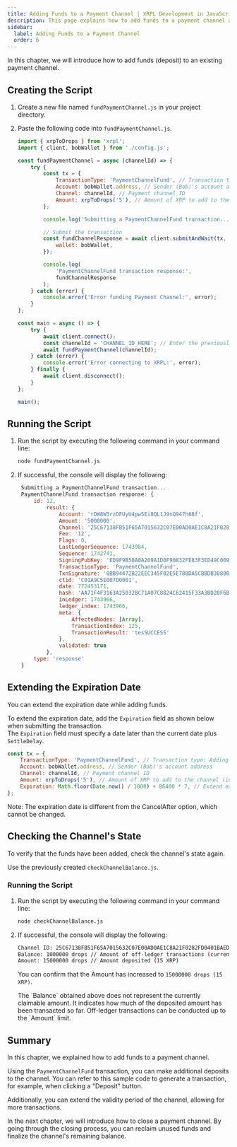 ```yaml
---
title: Adding Funds to a Payment Channel | XRPL Development in JavaScript - Level 4
description: This page explains how to add funds to a payment channel as part of the XRPL Development in JavaScript - Level 4 curriculum.
sidebar:
  label: Adding Funds to a Payment Channel
  order: 6
---
```



In this chapter, we will introduce how to add funds (deposit) to an existing payment channel.

## Creating the Script

<Steps>

1. Create a new file named `fundPaymentChannel.js` in your project directory.

2. Paste the following code into `fundPaymentChannel.js`.

    ```javascript
    import { xrpToDrops } from 'xrpl';
    import { client, bobWallet } from './config.js';

    const fundPaymentChannel = async (channelId) => {
        try {
            const tx = {
                TransactionType: 'PaymentChannelFund', // Transaction type: Adding funds to the payment channel
                Account: bobWallet.address, // Sender (Bob)'s account address
                Channel: channelId, // Payment channel ID
                Amount: xrpToDrops('5'), // Amount of XRP to add to the channel (in this case, 5 XRP)
            };

            console.log('Submitting a PaymentChannelFund transaction...');

            // Submit the transaction
            const fundChannelResponse = await client.submitAndWait(tx, {
                wallet: bobWallet,
            });

            console.log(
                'PaymentChannelFund transaction response:',
                fundChannelResponse
            );
        } catch (error) {
            console.error('Error funding Payment Channel:', error);
        }
    };

    const main = async () => {
        try {
            await client.connect();
            const channelId = 'CHANNEL_ID_HERE'; // Enter the previously created channel ID
            await fundPaymentChannel(channelId);
        } catch (error) {
            console.error('Error connecting to XRPL:', error);
        } finally {
            await client.disconnect();
        }
    };

    main();
    ```
</Steps>


## Running the Script

<Steps>

1. Run the script by executing the following command in your command line:

    ```bash
    node fundPaymentChannel.js
    ```

2. If successful, the console will display the following:

   ```javascript
    Submitting a PaymentChannelFund transaction...
    PaymentChannelFund transaction response: {
        id: 12,
            result: {
                Account: 'rDW8W3rzDFUyU4pw5Ei8QL1J9nQ947h68f',
                Amount: '5000000',
                Channel: '25C67138FB51F65A7015632C07E00AD0AE1C8A21F0282FD0401BAEDFDFD3423E',
                Fee: '12',
                Flags: 0,
                LastLedgerSequence: 1743984,
                Sequence: 1742741,
                SigningPubKey: 'ED9F9B58A0A209A1D0F90832FE83F3ED49C0091259E3F67A2FCAA3D3EAAF718FFE',
                TransactionType: 'PaymentChannelFund',
                TxnSignature: '0BB94472B22EEC345F02E5E788DA5CBBDB3080082DD03F3B5A87D02116FC61FF36B6469002B90CF8F219BDE9CFAD4AC68B49EAE64ED96C2A58FB9F09A8DDF00D',
                ctid: 'C01A9C5E007D0001',
                date: 772453171,
                hash: 'AA71F4F3163A25032BC71A07C8824C62415F33A3BD20F6B578A5236F4DED4631',
                inLedger: 1743966,
                ledger_index: 1743966,
                meta: {
                    AffectedNodes: [Array],
                    TransactionIndex: 125,
                    TransactionResult: 'tesSUCCESS'
                },
                validated: true
            },
        type: 'response'
    }
    ```
</Steps>

## Extending the Expiration Date

You can extend the expiration date while adding funds.

To extend the expiration date, add the `Expiration` field as shown below when submitting the transaction.  
The `Expiration` field must specify a date later than the current date plus `SettleDelay`.

```javascript
const tx = {
    TransactionType: 'PaymentChannelFund', // Transaction type: Adding funds to the payment channel
    Account: bobWallet.address, // Sender (Bob)'s account address
    Channel: channelId, // Payment channel ID
    Amount: xrpToDrops('5'), // Amount of XRP to add to the channel (in this case, 5 XRP)
    Expiration: Math.floor(Date.now() / 1000) + 86400 * 7, // Extend expiration date (in this case, 1 week later)
};
```

Note: The expiration date is different from the CancelAfter option, which cannot be changed.

## Checking the Channel's State

To verify that the funds have been added, check the channel's state again.

Use the previously created `checkChannelBalance.js`.

### Running the Script

<Steps>

1. Run the script by executing the following command in your command line:

    ```bash
    node checkChannelBalance.js
    ```

2. If successful, the console will display the following:

    ```bash
    Channel ID: 25C67138FB51F65A7015632C07E00AD0AE1C8A21F0282FD0401BAEDFDFD3423E
    Balance: 1000000 drops // Amount of off-ledger transactions (currently: 1 XRP)
    Amount: 15000000 drops // Amount deposited (15 XRP)
    ```

    You can confirm that the Amount has increased to `15000000 drops (15 XRP)`.

    <Aside title="About Balance">
    The `Balance` obtained above does not represent the currently claimable amount.  
    It indicates how much of the deposited amount has been transacted so far. Off-ledger transactions can be conducted up to the `Amount` limit.
    </Aside>
</Steps>

## Summary

In this chapter, we explained how to add funds to a payment channel.

Using the `PaymentChannelFund` transaction, you can make additional deposits to the channel.
You can refer to this sample code to generate a transaction, for example, when clicking a "Deposit" button.

Additionally, you can extend the validity period of the channel, allowing for more transactions.

In the next chapter, we will introduce how to close a payment channel. By going through the closing process, you can reclaim unused funds and finalize the channel's remaining balance.

